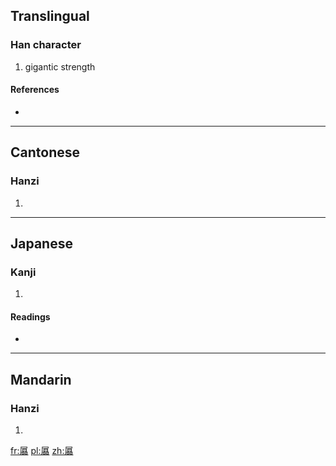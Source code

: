 {{also|屓}}
==Translingual==

===Han character===
{{Han char|rn=44|rad=尸|as=21|sn=24|four=7728<sub>6</sub>|canj=尸月金金 (SBCC)}}

# gigantic strength

====References====
* {{Han ref|kx=0304.090|dkj=07823|dj=0603.020|hdz=20983.020|uh=5C6D|ud=23661|bh=F8A8|bd=63656}}

----

==Cantonese==

===Hanzi===
{{yue-hanzi|jyut=|y=ai3}}

# {{defn|lang=yue|sort=尸21}}

----

==Japanese==

===Kanji===
{{ja-kanji|grade=|rs=尸21}}

# {{defn|lang=ja|sort=尸21}}

====Readings====
* {{ja-readings|on=[[き]] (ki)|kun=[[さかん]] (sakan), [[きびしい]] (kibishii)}}

----

==Mandarin==

===Hanzi===
{{cmn-hanzi|pin=[[cǎo]] ([[cao3]]), [[xì]] ([[xi4]])|wg=ts'ao<sup>3</sup>, hsi<sup>4</sup>}}

# {{defn|lang=cmn|sort=尸21}}

[[fr:屭]]
[[pl:屭]]
[[zh:屭]]